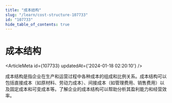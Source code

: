 ```yaml
---
title: "成本结构"
slug: "/learn/cost-structure-107733"
id: "107733"
hide_table_of_contents: true
---
```



# 成本结构

<ArticleMeta id={107733} updatedAt={'2024-01-18 02:20:10'} />
<div className='border-solid border-b border-t-0 my-4 border-[var(--ifm-color-gray-300)]' />

成本结构是指企业在生产和运营过程中各种成本的组成和比例关系。成本结构可以包括直接成本（如原材料、劳动力成本）、间接成本（如管理费用、销售费用）以及固定成本和可变成本等。了解企业的成本结构可以帮助分析其盈利能力和经营效率。
